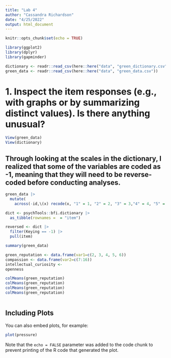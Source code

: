 ```yaml
---
title: "Lab 4"
author: "Cassandra Richardson"
date: "4/25/2022"
output: html_document
---
```


```r
knitr::opts_chunk$set(echo = TRUE)

library(ggplot2)
library(dplyr)
library(gapminder)

dictionary <- readr::read_csv(here::here("data", "green_dictionary.csv"))
green_data <- readr::read_csv(here::here("data", "green_data.csv")) 
```

# 1. Inspect the item responses (e.g., with graphs or by summarizing distinct values). Is there anything unusual?

```r
View(green_data)
View(dictionary)
```

## Through looking at the scales in the dictionary, I realized that some of the variables are coded as -1, meaning that they will need to be reverse-coded before conducting analyses. 

``` r
green_data |>
  mutate( 
    across(-id,\(x) recode(x, "1" = 1, "2" = 2, "3" = 3,"4" = 4, "5" = 5, "-99" = NA_real_)))

dict <- psychTools::bfi.dictionary |>
  as_tibble(rownames =  = "item")

reversed <- dict |>
  filter(Keying == -1) |>
  pull(item)
```
``` r
summary(green_data)

green_reputation <- data.frame(var1=c(2, 3, 4, 5, 6))
compassion <- data.frame(var2=c(7:16))
intellectual_curiosity <- 
openness

colMeans(green_reputation)
colMeans(green_reputation)
colMeans(green_reputation)
colMeans(green_reputation)
```

```r


```

## Including Plots

You can also embed plots, for example:

```r
plot(pressure)
```

Note that the `echo = FALSE` parameter was added to the code chunk to prevent printing of the R code that generated the plot.
